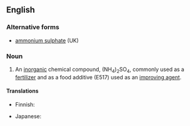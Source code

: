 ==English==

===Alternative forms===
* [[ammonium sulphate]] (UK)

===Noun===
{{en-noun|-}}
{{wikipedia}}

# {{lb|en|US|inorganic compound}} An [[inorganic]] chemical compound, (NH<sub>4</sub>)<sub>2</sub>SO<sub>4</sub>, commonly used as a [[fertilizer]] and as a food additive (E517) used as an [[improving agent]].

====Translations====
{{trans-top|(NH<sub>4</sub>)<sub>2</sub>SO<sub>4</sub>}}
* Finnish: {{t|fi|ammoniumsulfaatti}}
{{trans-mid}}
* Japanese: {{t|ja|硫安|tr=りゅうあん, ryūan}}
{{trans-bottom}}